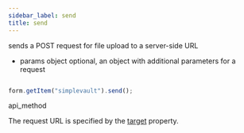 ```yaml
---
sidebar_label: send
title: send
---
```



          


<Short>
 sends a POST request for file upload to a server-side URL


</Short>



* params   object     optional, an object with additional parameters for a request


~~~js

form.getItem("simplevault").send(); 


~~~
 api_method

<Descr>

The request URL is specified by the [target](/form/simplevault#addingsimplevault) property.



</Descr>

